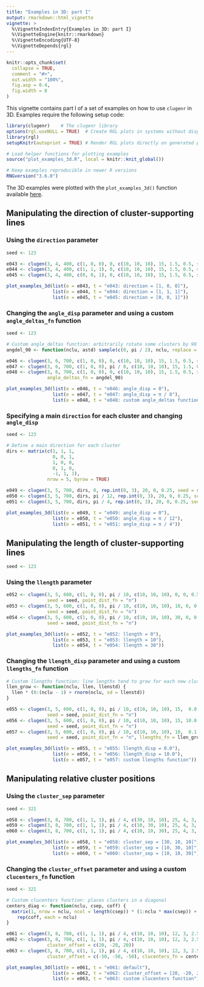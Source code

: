 ```yaml
---
title: "Examples in 3D: part I"
output: rmarkdown::html_vignette
vignette: >
  %\VignetteIndexEntry{Examples in 3D: part I}
  %\VignetteEngine{knitr::rmarkdown}
  %\VignetteEncoding{UTF-8}
  %\VignetteDepends{rgl}
---
```


```r
knitr::opts_chunk$set(
  collapse = TRUE,
  comment = "#>",
  out.width = "100%",
  fig.asp = 0.4,
  fig.width = 8
)
```

This vignette contains part I of a set of examples on how to use `clugenr` in
3D. Examples require the following setup code:

```r
library(clugenr)    # The clugenr library
options(rgl.useNULL = TRUE)  # Create RGL plots in systems without displays (CI)
library(rgl)
setupKnitr(autoprint = TRUE) # Render RGL plots directly on generated page

# Load helper functions for plotting examples
source("plot_examples_3d.R", local = knitr::knit_global())

# Keep examples reproducible in newer R versions
RNGversion("3.6.0")
```

The 3D examples were plotted with the `plot_examples_3d()` function available
[here](https://github.com/clugen/clugenr/blob/main/vignettes/plot_examples_3d.R).

## Manipulating the direction of cluster-supporting lines

### Using the `direction` parameter

```r
seed <- 123
```

```r
e043 <- clugen(3, 4, 400, c(1, 0, 0), 0, c(10, 10, 10), 15, 1.5, 0.5, seed = seed)
e044 <- clugen(3, 4, 400, c(1, 1, 1), 0, c(10, 10, 10), 15, 1.5, 0.5, seed = seed)
e045 <- clugen(3, 4, 400, c(0, 0, 1), 0, c(10, 10, 10), 15, 1.5, 0.5, seed = seed)
```

```r
plot_examples_3d(list(e = e043, t = "e043: direction = [1, 0, 0]"),
                 list(e = e044, t = "e044: direction = [1, 1, 1]"),
                 list(e = e045, t = "e045: direction = [0, 0, 1]"))
```

### Changing the `angle_disp` parameter and using a custom `angle_deltas_fn` function

```r
seed <- 123
```

```r
# Custom angle_deltas function: arbitrarily rotate some clusters by 90 degrees
angdel_90 <- function(nclu, astd) sample(c(0, pi / 2), nclu, replace = TRUE)
```

```r
e046 <- clugen(3, 6, 700, c(1, 0, 0), 0, c(10, 10, 10), 15, 1.5, 0.5, seed = seed)
e047 <- clugen(3, 6, 700, c(1, 0, 0), pi / 8, c(10, 10, 10), 15, 1.5, 0.5, seed = seed)
e048 <- clugen(3, 6, 700, c(1, 0, 0), 0, c(10, 10, 10), 15, 1.5, 0.5, seed = seed,
               angle_deltas_fn = angdel_90)
```

```r
plot_examples_3d(list(e = e046, t = "e046: angle_disp = 0"),
                 list(e = e047, t = "e047: angle_disp = π / 8"),
                 list(e = e048, t = "e048: custom angle_deltas function"))
```

### Specifying a main `direction` for each cluster and changing `angle_disp`

```r
seed <- 123
```

```r
# Define a main direction for each cluster
dirs <- matrix(c(1, 1, 1,
                 0, 0, 1,
                 1, 0, 0,
                 0, 1, 0,
                 -1, 1, 1),
               nrow = 5, byrow = TRUE)
```

```r
e049 <- clugen(3, 5, 700, dirs, 0, rep.int(0, 3), 20, 0, 0.25, seed = seed)
e050 <- clugen(3, 5, 700, dirs, pi / 12, rep.int(0, 3), 20, 0, 0.25, seed = seed)
e051 <- clugen(3, 5, 700, dirs, pi / 4, rep.int(0, 3), 20, 0, 0.25, seed = seed)
```

```r
plot_examples_3d(list(e = e049, t = "e049: angle_disp = 0"),
                 list(e = e050, t = "e050: angle_disp = π / 12"),
                 list(e = e051, t = "e051: angle_disp = π / 4"))
```

## Manipulating the length of cluster-supporting lines

```r
seed <- 123
```

### Using the `llength` parameter

```r
e052 <- clugen(3, 5, 600, c(1, 0, 0), pi / 10, c(10, 10, 10), 0, 0, 0.5,
               seed = seed, point_dist_fn = "n")
e053 <- clugen(3, 5, 600, c(1, 0, 0), pi / 10, c(10, 10, 10), 10, 0, 0.5,
               seed = seed, point_dist_fn = "n")
e054 <- clugen(3, 5, 600, c(1, 0, 0), pi / 10, c(10, 10, 10), 30, 0, 0.5,
               seed = seed, point_dist_fn = "n")
```

```r
plot_examples_3d(list(e = e052, t = "e052: llength = 0"),
                 list(e = e053, t = "e053: llength = 10"),
                 list(e = e054, t = "e054: llength = 30"))
```

### Changing the `llength_disp` parameter and using a custom `llengths_fn` function

```r
# Custom llengths function: line lengths tend to grow for each new cluster
llen_grow <- function(nclu, llen, llenstd) {
  llen * (0:(nclu - 1) + rnorm(nclu, sd = llenstd))
}
```

```r
e055 <- clugen(3, 5, 600, c(1, 0, 0), pi / 10, c(10, 10, 10), 15,  0.0, 0.5,
               seed = seed, point_dist_fn = "n")
e056 <- clugen(3, 5, 600, c(1, 0, 0), pi / 10, c(10, 10, 10), 15, 10.0, 0.5,
               seed = seed, point_dist_fn = "n")
e057 <- clugen(3, 5, 600, c(1, 0, 0), pi / 10, c(10, 10, 10), 10,  0.1, 0.5,
               seed = seed, point_dist_fn = "n", llengths_fn = llen_grow)
```

```r
plot_examples_3d(list(e = e055, t = "e055: llength_disp = 0.0"),
                 list(e = e056, t = "e056: llength_disp = 10.0"),
                 list(e = e057, t = "e057: custom llengths function"))
```

## Manipulating relative cluster positions

### Using the `cluster_sep` parameter

```r
seed <- 321
```

```r
e058 <- clugen(3, 8, 700, c(1, 1, 1), pi / 4, c(30, 10, 10), 25, 4, 3, seed = seed)
e059 <- clugen(3, 8, 700, c(1, 1, 1), pi / 4, c(10, 30, 10), 25, 4, 3, seed = seed)
e060 <- clugen(3, 8, 700, c(1, 1, 1), pi / 4, c(10, 10, 30), 25, 4, 3, seed = seed)
```

```r
plot_examples_3d(list(e = e058, t = "e058: cluster_sep = [30, 10, 10]"),
                 list(e = e059, t = "e059: cluster_sep = [10, 30, 10]"),
                 list(e = e060, t = "e060: cluster_sep = [10, 10, 30]"))
```

### Changing the `cluster_offset` parameter and using a custom `clucenters_fn` function

```r
seed <- 321
```

```r
# Custom clucenters function: places clusters in a diagonal
centers_diag <- function(nclu, csep, coff) {
  matrix(1, nrow = nclu, ncol = length(csep)) * (1:nclu * max(csep)) +
    rep(coff, each = nclu)
}
```

```r
e061 <- clugen(3, 8, 700, c(1, 1, 1), pi / 4, c(10, 10, 10), 12, 3, 2.5, seed = seed)
e062 <- clugen(3, 8, 700, c(1, 1, 1), pi / 4, c(10, 10, 10), 12, 3, 2.5, seed = seed,
               cluster_offset = c(20, -20, 20))
e063 <- clugen(3, 8, 700, c(1, 1, 1), pi / 4, c(10, 10, 10), 12, 3, 2.5, seed = seed,
               cluster_offset = c(-50, -50, -50), clucenters_fn = centers_diag)
```

```r
plot_examples_3d(list(e = e061, t = "e061: default"),
                 list(e = e062, t = "e062: cluster_offset = [20, -20, 20]"),
                 list(e = e063, t = "e063: custom clucenters function"))
```



